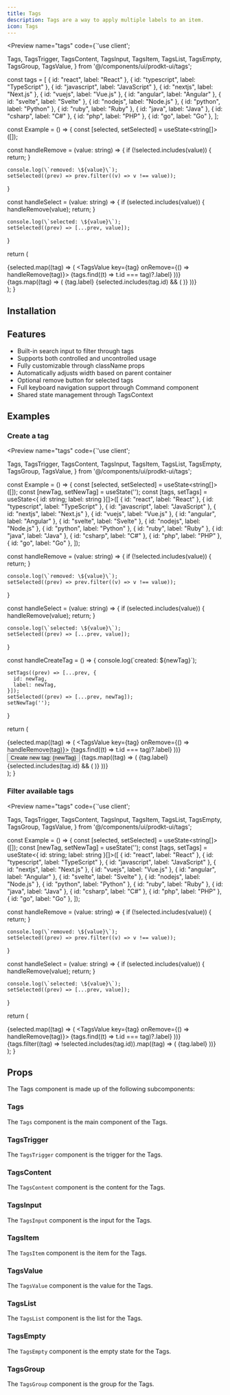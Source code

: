 ```yaml
---
title: Tags
description: Tags are a way to apply multiple labels to an item.
icon: Tags
---
```



<Preview name="tags" code={`'use client';

  Tags,
  TagsTrigger,
  TagsContent,
  TagsInput,
  TagsItem,
  TagsList,
  TagsEmpty,
  TagsGroup,
  TagsValue,
} from '@/components/ui/prodkt-ui/tags';

const tags = [
  { id: "react", label: "React" },
  { id: "typescript", label: "TypeScript" },
  { id: "javascript", label: "JavaScript" },
  { id: "nextjs", label: "Next.js" },
  { id: "vuejs", label: "Vue.js" },
  { id: "angular", label: "Angular" },
  { id: "svelte", label: "Svelte" },
  { id: "nodejs", label: "Node.js" },
  { id: "python", label: "Python" },
  { id: "ruby", label: "Ruby" },
  { id: "java", label: "Java" },
  { id: "csharp", label: "C#" },
  { id: "php", label: "PHP" },
  { id: "go", label: "Go" },
];

const Example = () => {
  const [selected, setSelected] = useState<string[]>([]);

  const handleRemove = (value: string) => {
    if (!selected.includes(value)) {
      return;
    }

    console.log(\`removed: \${value}\`);
    setSelected((prev) => prev.filter((v) => v !== value));
  }
  
  const handleSelect = (value: string) => {
    if (selected.includes(value)) {
      handleRemove(value);
      return;
    }

    console.log(\`selected: \${value}\`);
    setSelected((prev) => [...prev, value]);
  }

  return (
    <div className="p-8 h-screen bg-secondary flex justify-center">
      <Tags className="max-w-[300px]">
        <TagsTrigger>
          {selected.map((tag) => (
            <TagsValue key={tag} onRemove={() => handleRemove(tag)}>
              {tags.find((t) => t.id === tag)?.label}
            </TagsValue>
          ))}
        </TagsTrigger>
        <TagsContent>
          <TagsInput placeholder="Search tag..." />
          <TagsList>
            <TagsEmpty />
            <TagsGroup>
              {tags.map((tag) => (
                <TagsItem key={tag.id} value={tag.id} onSelect={handleSelect}>
                  {tag.label}
                  {selected.includes(tag.id) && (
                    <CheckIcon size={14} className="text-muted-foreground" />
                  )}
                </TagsItem>
              ))}
            </TagsGroup>
          </TagsList>
        </TagsContent>
      </Tags>
    </div>
  );
}


## Installation

<Installer packageName="tags" />

## Features

- Built-in search input to filter through tags
- Supports both controlled and uncontrolled usage
- Fully customizable through className props
- Automatically adjusts width based on parent container
- Optional remove button for selected tags
- Full keyboard navigation support through Command component
- Shared state management through TagsContext

## Examples

### Create a tag

<Preview name="tags" code={`'use client';

  Tags,
  TagsTrigger,
  TagsContent,
  TagsInput,
  TagsItem,
  TagsList,
  TagsEmpty,
  TagsGroup,
  TagsValue,
} from '@/components/ui/prodkt-ui/tags';

const Example = () => {
  const [selected, setSelected] = useState<string[]>([]);
  const [newTag, setNewTag] = useState<string>('');
  const [tags, setTags] = useState<{ id: string; label: string }[]>([
    { id: "react", label: "React" },
    { id: "typescript", label: "TypeScript" },
    { id: "javascript", label: "JavaScript" },
    { id: "nextjs", label: "Next.js" },
    { id: "vuejs", label: "Vue.js" },
    { id: "angular", label: "Angular" },
    { id: "svelte", label: "Svelte" },
    { id: "nodejs", label: "Node.js" },
    { id: "python", label: "Python" },
    { id: "ruby", label: "Ruby" },
    { id: "java", label: "Java" },
    { id: "csharp", label: "C#" },
    { id: "php", label: "PHP" },
    { id: "go", label: "Go" },
  ]);

  const handleRemove = (value: string) => {
    if (!selected.includes(value)) {
      return;
    }

    console.log(\`removed: \${value}\`);
    setSelected((prev) => prev.filter((v) => v !== value));
  }
  
  const handleSelect = (value: string) => {
    if (selected.includes(value)) {
      handleRemove(value);
      return;
    }

    console.log(\`selected: \${value}\`);
    setSelected((prev) => [...prev, value]);
  }

  const handleCreateTag = () => {
    console.log(\`created: \${newTag}\`);

    setTags((prev) => [...prev, {
      id: newTag,
      label: newTag,
    }]);
    setSelected((prev) => [...prev, newTag]);
    setNewTag('');
  }

  return (
    <div className="p-8 h-screen bg-secondary flex justify-center">
      <Tags className="max-w-[300px]">
        <TagsTrigger>
          {selected.map((tag) => (
            <TagsValue key={tag} onRemove={() => handleRemove(tag)}>
              {tags.find((t) => t.id === tag)?.label}
            </TagsValue>
          ))}
        </TagsTrigger>
        <TagsContent>
          <TagsInput placeholder="Search tag..." onValueChange={setNewTag} />
          <TagsList>
            <TagsEmpty>
              <button
                type="button"
                className="flex items-center gap-2 cursor-pointer mx-auto"
                onClick={handleCreateTag}
              >
                <PlusIcon size={14} className="text-muted-foreground" />
                Create new tag: {newTag}
              </button>
            </TagsEmpty>
            <TagsGroup>
              {tags.map((tag) => (
                <TagsItem key={tag.id} value={tag.id} onSelect={handleSelect}>
                  {tag.label}
                  {selected.includes(tag.id) && (
                    <CheckIcon size={14} className="text-muted-foreground" />
                  )}
                </TagsItem>
              ))}
            </TagsGroup>
          </TagsList>
        </TagsContent>
      </Tags>
    </div>
  );
}


### Filter available tags

<Preview name="tags" code={`'use client';

  Tags,
  TagsTrigger,
  TagsContent,
  TagsInput,
  TagsItem,
  TagsList,
  TagsEmpty,
  TagsGroup,
  TagsValue,
} from '@/components/ui/prodkt-ui/tags';

const Example = () => {
  const [selected, setSelected] = useState<string[]>([]);
  const [newTag, setNewTag] = useState<string>('');
  const [tags, setTags] = useState<{ id: string; label: string }[]>([
    { id: "react", label: "React" },
    { id: "typescript", label: "TypeScript" },
    { id: "javascript", label: "JavaScript" },
    { id: "nextjs", label: "Next.js" },
    { id: "vuejs", label: "Vue.js" },
    { id: "angular", label: "Angular" },
    { id: "svelte", label: "Svelte" },
    { id: "nodejs", label: "Node.js" },
    { id: "python", label: "Python" },
    { id: "ruby", label: "Ruby" },
    { id: "java", label: "Java" },
    { id: "csharp", label: "C#" },
    { id: "php", label: "PHP" },
    { id: "go", label: "Go" },
  ]);

  const handleRemove = (value: string) => {
    if (!selected.includes(value)) {
      return;
    }

    console.log(\`removed: \${value}\`);
    setSelected((prev) => prev.filter((v) => v !== value));
  }
  
  const handleSelect = (value: string) => {
    if (selected.includes(value)) {
      handleRemove(value);
      return;
    }

    console.log(\`selected: \${value}\`);
    setSelected((prev) => [...prev, value]);
  }

  return (
    <div className="p-8 h-screen bg-secondary flex justify-center">
      <Tags className="max-w-[300px]">
        <TagsTrigger>
          {selected.map((tag) => (
            <TagsValue key={tag} onRemove={() => handleRemove(tag)}>
              {tags.find((t) => t.id === tag)?.label}
            </TagsValue>
          ))}
        </TagsTrigger>
        <TagsContent>
          <TagsInput placeholder="Search tag..." onValueChange={setNewTag} />
          <TagsList>
            <TagsEmpty />
            <TagsGroup>
              {tags.filter((tag) => !selected.includes(tag.id)).map((tag) => (
                <TagsItem key={tag.id} value={tag.id} onSelect={handleSelect}>
                  {tag.label}
                </TagsItem>
              ))}
            </TagsGroup>
          </TagsList>
        </TagsContent>
      </Tags>
    </div>
  );
}


## Props

The Tags component is made up of the following subcomponents:

### Tags

The `Tags` component is the main component of the Tags.

<AutoTypeTable path="node_modules/@repo/tags/index.tsx" name="TagsProps" />

### TagsTrigger

The `TagsTrigger` component is the trigger for the Tags.

<AutoTypeTable path="node_modules/@repo/tags/index.tsx" name="TagsTriggerProps" />

### TagsContent

The `TagsContent` component is the content for the Tags.

<AutoTypeTable path="node_modules/@repo/tags/index.tsx" name="TagsContentProps" />

### TagsInput

The `TagsInput` component is the input for the Tags.

<AutoTypeTable path="node_modules/@repo/tags/index.tsx" name="TagsInputProps" />

### TagsItem

The `TagsItem` component is the item for the Tags.

<AutoTypeTable path="node_modules/@repo/tags/index.tsx" name="TagsItemProps" />

### TagsValue

The `TagsValue` component is the value for the Tags.

<AutoTypeTable path="node_modules/@repo/tags/index.tsx" name="TagsValueProps" />

### TagsList

The `TagsList` component is the list for the Tags.

<AutoTypeTable path="node_modules/@repo/tags/index.tsx" name="TagsListProps" />

### TagsEmpty

The `TagsEmpty` component is the empty state for the Tags.

<AutoTypeTable path="node_modules/@repo/tags/index.tsx" name="TagsEmptyProps" />

### TagsGroup

The `TagsGroup` component is the group for the Tags.

<AutoTypeTable path="node_modules/@repo/tags/index.tsx" name="TagsGroupProps" />
